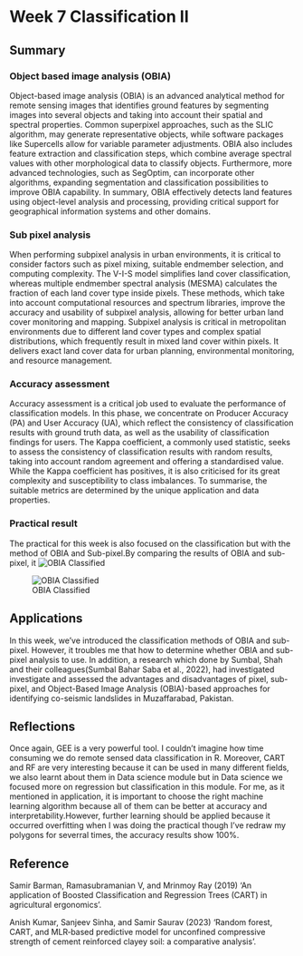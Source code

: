 # Week 7 Classification II

## Summary

### Object based image analysis (OBIA)
Object-based image analysis (OBIA) is an advanced analytical method for remote sensing images that identifies ground features by segmenting images into several objects and taking into account their spatial and spectral properties. Common superpixel approaches, such as the SLIC algorithm, may generate representative objects, while software packages like Supercells allow for variable parameter adjustments. OBIA also includes feature extraction and classification steps, which combine average spectral values with other morphological data to classify objects. Furthermore, more advanced technologies, such as SegOptim, can incorporate other algorithms, expanding segmentation and classification possibilities to improve OBIA capability. In summary, OBIA effectively detects land features using object-level analysis and processing, providing critical support for geographical information systems and other domains.

### Sub pixel analysis
When performing subpixel analysis in urban environments, it is critical to consider factors such as pixel mixing, suitable endmember selection, and computing complexity. The V-I-S model simplifies land cover classification, whereas multiple endmember spectral analysis (MESMA) calculates the fraction of each land cover type inside pixels. These methods, which take into account computational resources and spectrum libraries, improve the accuracy and usability of subpixel analysis, allowing for better urban land cover monitoring and mapping. Subpixel analysis is critical in metropolitan environments due to different land cover types and complex spatial distributions, which frequently result in mixed land cover within pixels. It delivers exact land cover data for urban planning, environmental monitoring, and resource management.

### Accuracy assessment
Accuracy assessment is a critical job used to evaluate the performance of classification models. In this phase, we concentrate on Producer Accuracy (PA) and User Accuracy (UA), which reflect the consistency of classification results with ground truth data, as well as the usability of classification findings for users. The Kappa coefficient, a commonly used statistic, seeks to assess the consistency of classification results with random results, taking into account random agreement and offering a standardised value. While the Kappa coefficient has positives, it is also criticised for its great complexity and susceptibility to class imbalances. To summarise, the suitable metrics are determined by the unique application and data properties.

### Practical result
The practical for this week is also focused on the classification but with the method of OBIA and Sub-pixel.By comparing the results of OBIA and sub-pixel, it
![OBIA Classified](img/屏幕截图 2024-03-19 163032.jpg)

![OBIA Classified](img/屏幕截图 2024-03-19 162710.jpg)

## Applications
In this week, we've introduced the classification methods of OBIA and sub-pixel. However, it troubles me that how to determine whether OBIA and sub-pixel analysis to use. In addition, a research which done by Sumbal, Shah and their colleagues(Sumbal Bahar Saba et al., 2022), had investigated investigate and assessed the advantages and disadvantages of pixel, sub-pixel, and Object-Based Image Analysis (OBIA)-based approaches for identifying co-seismic landslides in Muzaffarabad, Pakistan.


## Reflections
Once again, GEE is a very powerful tool. I couldn't imagine how time consuming we do remote sensed data classification in R. Moreover, CART and RF are very interesting because it can be used in many different fields, we also learnt about them in Data science module but in Data science we focused more on regression but classification in this module. For me, as it mentioned in application, it is important to choose the right machine learning algorithm because all of them can be better at accuracy and interpretability.However, further learning should be applied because it occurred overfitting when I was doing the practical though I've redraw my polygons for severral times, the accuracy results show 100%.

## Reference
Samir Barman, Ramasubramanian V, and Mrinmoy Ray (2019) ‘An application of Boosted Classification and Regression Trees  (CART) in agricultural ergonomics’.

Anish Kumar, Sanjeev Sinha, and Samir Saurav (2023) ‘Random forest, CART, and MLR‑based predictive model for unconfined  compressive strength of cement reinforced clayey soil: a comparative  analysis’.
